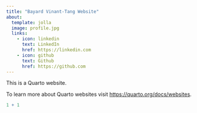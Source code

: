 ```yaml
---
title: "Bayard Vinant-Tang Website"
about:
  template: jolla
  image: profile.jpg
  links:
    - icon: linkedin
      text: LinkedIn
      href: https://linkedin.com
    - icon: github
      text: Github
      href: https://github.com
---
```


This is a Quarto website.

To learn more about Quarto websites visit <https://quarto.org/docs/websites>.

```r
1 + 1
```

